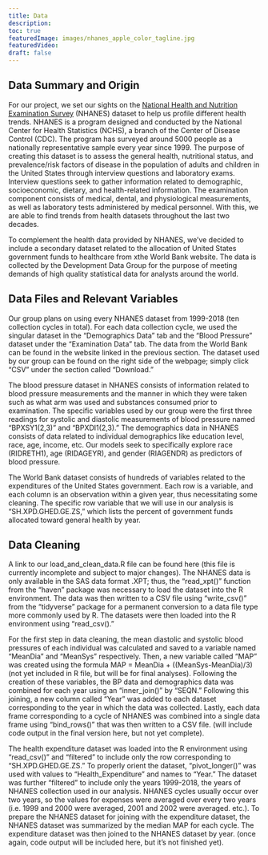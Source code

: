 ```yaml
---
title: Data
description:
toc: true
featuredImage: images/nhanes_apple_color_tagline.jpg
featuredVideo:
draft: false
---
```


## Data Summary and Origin

For our project, we set our sights on the [National Health and Nutrition Examination Survey](https://wwwn.cdc.gov/nchs/nhanes/Default.aspx) (NHANES) dataset to help us profile different health trends. NHANES is a program designed and conducted by the National Center for Health Statistics (NCHS), a branch of the Center of Disease Control (CDC). The program has surveyed around 5000 people as a nationally representative sample every year since 1999. The purpose of creating this dataset is to assess the general health, nutritional status, and prevalence/risk factors of disease in the population of adults and children in the United States through interview questions and laboratory exams. Interview questions seek to gather information related to demographic, socioeconomic, dietary, and health-related information. The examination component consists of medical, dental, and physiological measurements, as well as laboratory tests administered by medical personnel. With this, we are able to find trends from health datasets throughout the last two decades.  



To complement the health data provided by NHANES, we’ve decided to include a secondary dataset related to the allocation of United States government funds to healthcare from xthe World Bank website. The data is collected by the Development Data Group for the purpose of meeting demands of high quality statistical data for analysts around the world.\n

## Data Files and Relevant Variables

  Our group plans on using every NHANES dataset from 1999-2018 (ten collection cycles in total). For each data collection cycle, we used the singular dataset in the “Demographics Data” tab and the "Blood Pressure" dataset under the “Examination Data” tab. The data from the World Bank can be found in the website linked in the previous section. The dataset used by our group can be found on the right side of the webpage; simply click “CSV” under the section called “Download.”\n

The blood pressure dataset in NHANES consists of information related to blood pressure measurements and the manner in which they were taken such as what arm was used and substances consumed prior to examination. The specific variables used by our group were the first three readings for systolic and diastolic measurements of blood pressure named “BPXSY1(2,3)” and “BPXDI1(2,3).” The demographics data in NHANES consists of data related to individual demographics like education level, race, age, income, etc. Our models seek to specifically explore race (RIDRETH1), age (RIDAGEYR), and gender (RIAGENDR) as predictors of blood pressure.\n

The World Bank dataset consists of hundreds of variables related to the expenditures of the United States government. Each row is a variable, and each column is an observation within a given year, thus necessitating some cleaning. The specific row variable that we will use in our analysis is “SH.XPD.GHED.GE.ZS,” which lists the percent of government funds allocated toward general health by year.\n

## Data Cleaning

A link to our load_and_clean_data.R file can be found here (this file is currently incomplete and subject to major changes). The NHANES data is only available in the SAS data format .XPT; thus, the “read_xpt()” function from the “haven” package was necessary to load the dataset into the R environment. The data was then written to a CSV file using “write_csv()” from the “tidyverse” package for a permanent conversion to a data file type more commonly used by R. The datasets were then loaded into the R environment using “read_csv().”\n

For the first step in data cleaning, the mean diastolic and systolic blood pressures of each individual was calculated and saved to a variable named “MeanDia” and “MeanSys” respectively. Then, a new variable called “MAP” was created using the formula MAP = MeanDia + ((MeanSys-MeanDia)/3) (not yet included in R file, but will be for final analyses). Following the creation of these variables, the BP data and demographics data was combined for each year using an “inner_join()” by “SEQN.” Following this joining, a new column called “Year” was added to each dataset corresponding to the year in which the data was collected. Lastly, each data frame corresponding to a cycle of NHANES was combined into a single data frame using “bind_rows()” that was then written to a CSV file. (will include code output in the final version here, but not yet complete).\n

The health expenditure dataset was loaded into the R environment using “read_csv()” and “filtered” to include only the row corresponding to “SH.XPD.GHED.GE.ZS.” To properly orient the dataset, “pivot_longer()” was used with values to “Health_Expenditure” and names to “Year.” The dataset was further “filtered” to include only the years 1999-2018, the years of NHANES collection used in our analysis. NHANES cycles usually occur over two years, so the values for expenses were averaged over every two years (i.e. 1999 and 2000 were averaged, 2001 and 2002 were averaged. etc.). To prepare the NHANES dataset for joining with the expenditure dataset, the NHANES dataset was summarized by the median MAP for each cycle. The expenditure dataset was then joined to the NHANES dataset by year. (once again, code output will be included here, but it’s not finished yet). \n
